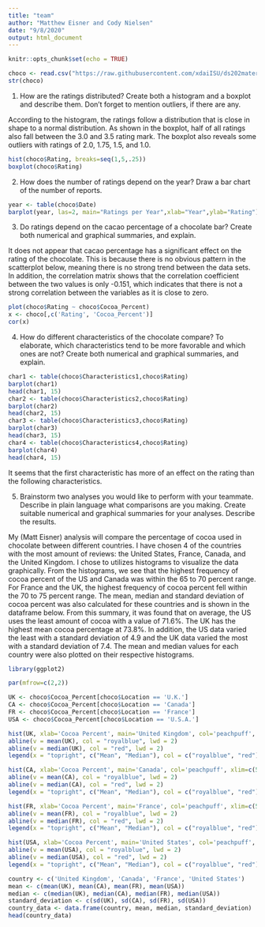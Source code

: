 ```yaml
---
title: "team"
author: "Matthew Eisner and Cody Nielsen"
date: "9/8/2020"
output: html_document
---
```


```r
knitr::opts_chunk$set(echo = TRUE)
```

```r
choco <- read.csv("https://raw.githubusercontent.com/xdaiISU/ds202materials/master/hwlabs/data/choco.csv") 
str(choco)
```

1. How are the ratings distributed? Create both a histogram and a boxplot and describe them. Don’t forget to mention outliers, if there are any.

According to the histogram, the ratings follow a distribution that is close in shape to a normal distribution. As shown in the boxplot, half of all ratings also fall between the 3.0 and 3.5 rating mark. The boxplot also reveals some outliers with ratings of 2.0, 1.75, 1.5, and 1.0.

```r
hist(choco$Rating, breaks=seq(1,5,.25))
boxplot(choco$Rating)
```

2. How does the number of ratings depend on the year? Draw a bar chart of the number of reports.

```r
year <- table(choco$Date)
barplot(year, las=2, main="Ratings per Year",xlab="Year",ylab="Rating")
```

3. Do ratings depend on the cacao percentage of a chocolate bar? Create both numerical and graphical summaries, and explain.

It does not appear that cacao percentage has a significant effect on the rating of the chocolate. This is because there is no obvious pattern in the scatterplot below, meaning there is no strong trend between the data sets. In addition, the correlation matrix shows that the correlation coefficient between the two values is only -0.151, which indicates that there is not a strong correlation between the variables as it is close to zero.

```r
plot(choco$Rating ~ choco$Cocoa_Percent)
x <- choco[,c('Rating', 'Cocoa_Percent')]
cor(x)
```

4. How do different characteristics of the chocolate compare? To elaborate, which characteristics tend to be more favorable and which ones are not? Create both numerical and graphical summaries, and explain.

```r
char1 <- table(choco$Characteristics1,choco$Rating)
barplot(char1)
head(char1, 15)
char2 <- table(choco$Characteristics2,choco$Rating)
barplot(char2)
head(char2, 15)
char3 <- table(choco$Characteristics3,choco$Rating)
barplot(char3)
head(char3, 15)
char4 <- table(choco$Characteristics4,choco$Rating)
barplot(char4)
head(char4, 15)
```
It seems that the first characteristic has more of an effect on the rating than the following characteristics.

5. Brainstorm two analyses you would like to perform with your teammate. Describe in plain language what comparisons are you making. Create suitable numerical and graphical summaries for your analyses. Describe the results.

My (Matt Eisner) analysis will compare the percentage of cocoa used in chocolate between different countries. I have chosen 4 of the countries with the most amount of reviews: the United States, France, Canada, and the United Kingdom. I chose to utilizes histograms to visualize the data graphically. From the histograms, we see that the highest frequency of cocoa percent of the US and Canada was within the 65 to 70 percent range. For France and the UK, the highest frequency of cocoa percent fell within the 70 to 75 percent range. The mean, median and standard deviation of cocoa percent was also calculated for these countries and is shown in the dataframe below. From this summary, it was found that on average, the US uses the least amount of cocoa with a value of 71.6%. The UK has the highest mean cocoa percentage at 73.8%. In addition, the US data varied the least with a standard deviation of 4.9 and the UK data varied the most with a standard deviation of 7.4. The mean and median values for each country were also plotted on their respective histograms.

```r
library(ggplot2)

par(mfrow=c(2,2))

UK <- choco$Cocoa_Percent[choco$Location == 'U.K.']
CA <- choco$Cocoa_Percent[choco$Location == 'Canada']
FR <- choco$Cocoa_Percent[choco$Location == 'France']
USA <- choco$Cocoa_Percent[choco$Location == 'U.S.A.']

hist(UK, xlab='Cocoa Percent', main='United Kingdom', col='peachpuff', ylim=c(0,60), xlim=c(50,100))
abline(v = mean(UK), col = "royalblue", lwd = 2)
abline(v = median(UK), col = "red", lwd = 2)
legend(x = "topright", c("Mean", "Median"), col = c("royalblue", "red"), lwd = c(2, 2))

hist(CA, xlab='Cocoa Percent', main='Canada', col='peachpuff', xlim=c(50,100))
abline(v = mean(CA), col = "royalblue", lwd = 2)
abline(v = median(CA), col = "red", lwd = 2)
legend(x = "topright", c("Mean", "Median"), col = c("royalblue", "red"), lwd = c(2, 2))

hist(FR, xlab='Cocoa Percent', main='France', col='peachpuff', xlim=c(50,100))
abline(v = mean(FR), col = "royalblue", lwd = 2)
abline(v = median(FR), col = "red", lwd = 2)
legend(x = "topright", c("Mean", "Median"), col = c("royalblue", "red"), lwd = c(2, 2))

hist(USA, xlab='Cocoa Percent', main='United States', col='peachpuff', xlim=c(50,100), ylim=c(0,500))
abline(v = mean(USA), col = "royalblue", lwd = 2)
abline(v = median(USA), col = "red", lwd = 2)
legend(x = "topright", c("Mean", "Median"), col = c("royalblue", "red"), lwd = c(2, 2))

country <- c('United Kingdom', 'Canada', 'France', 'United States')
mean <- c(mean(UK), mean(CA), mean(FR), mean(USA))
median <- c(median(UK), median(CA), median(FR), median(USA))
standard_deviation <- c(sd(UK), sd(CA), sd(FR), sd(USA))
country_data <- data.frame(country, mean, median, standard_deviation)
head(country_data)
```